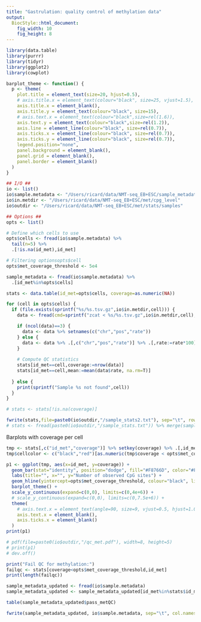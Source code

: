 ```yaml
---
title: "Gastrulation: quality control of methylation data"
output: 
  BiocStyle::html_document: 
    fig_width: 10
    fig_height: 8
---
```


```r
library(data.table)
library(purrr)
library(tidyr)
library(ggplot2)
library(cowplot)
```


```r
barplot_theme <- function() {
  p <- theme(
    plot.title = element_text(size=20, hjust=0.5),
    # axis.title.x = element_text(colour="black", size=25, vjust=1.5),
    axis.title.x = element_blank(),
    axis.title.y = element_text(colour="black", size=15),
    # axis.text.x = element_text(colour="black",size=rel(1.6)),
    axis.text.y = element_text(colour="black",size=rel(1.2)),
    axis.line = element_line(colour="black", size=rel(0.7)),
    axis.ticks.x = element_line(colour="black", size=rel(0.7)),
    axis.ticks.y = element_line(colour="black", size=rel(0.7)),
    legend.position="none",
    panel.background = element_blank(),
    panel.grid = element_blank(),
    panel.border = element_blank()
  )
}
```

```r

## I/O ##
io <- list()
io$sample.metadata <- "/Users/ricard/data/NMT-seq_EB+ESC/sample_metadata.txt"
io$in.metdir <- "/Users/ricard/data/NMT-seq_EB+ESC/met/cpg_level"
io$outdir <- "/Users/ricard/data/NMT-seq_EB+ESC/met/stats/samples"

## Options ##
opts <- list()

# Define which cells to use
opts$cells <- fread(io$sample.metadata) %>% 
  tail(n=5) %>%
  .[!is.na(id_met),id_met]

# Filtering optionsopts$cell
opts$met_coverage_threshold <- 5e4
```

<!-- Load sample metadata -->
```r
sample_metadata <- fread(io$sample.metadata) %>% 
  .[id_met%in%opts$cells]
```

<!-- Load methylation data and calculate QC statistics per sample -->
```r
stats <- data.table(id_met=opts$cells, coverage=as.numeric(NA))

for (cell in opts$cells) {
  if (file.exists(sprintf("%s/%s.tsv.gz",io$in.metdir,cell))) {
    data <- fread(cmd=sprintf("zcat < %s/%s.tsv.gz",io$in.metdir,cell), sep="\t", verbose=F, showProgress=F)

    if (ncol(data)==3) {
      data <- data %>% setnames(c("chr","pos","rate"))
    } else {
      data <- data %>% .[,c("chr","pos","rate")] %>% .[,rate:=rate*100]
    }
  
    # Compute QC statistics
    stats[id_met==cell,coverage:=nrow(data)]
    stats[id_met==cell,mean:=mean(data$rate, na.rm=T)]
    
  } else {
    print(sprintf("Sample %s not found",cell))
  }
}
```

```r
# stats <- stats[!is.na(coverage)]
```

<!-- Load statistics -->
```r
fwrite(stats,file=paste0(io$outdir,"/sample_stats2.txt"), sep="\t", row.names=F, col.names=T)
# stats <- fread(paste0(io$outdir,"/sample_stats.txt")) %>% merge(sample_metadata,by="id_met")
```

<!-- Plot QC statistics -->

Barplots with coverage per cell
```r
tmp <- stats[,c("id_met","coverage")] %>% setkey(coverage) %>% .[,id_met:=factor(id_met,levels=id_met)]
tmp$cellcolor <- c("black","red")[as.numeric(tmp$coverage < opts$met_coverage_threshold)+1]

p1 <- ggplot(tmp, aes(x=id_met, y=coverage)) +
  geom_bar(stat="identity", position="dodge", fill="#F8766D", color="#F8766D") +
  labs(title="", x="", y="Number of observed CpG sites") +
  geom_hline(yintercept=opts$met_coverage_threshold, colour="black", linetype="dashed") +
  barplot_theme() +
  scale_y_continuous(expand=c(0,0), limits=c(0,4e+6)) +
  # scale_y_continuous(expand=c(0,0), limits=c(0,7.5e+6)) +
  theme(
    # axis.text.x = element_text(angle=90, size=9, vjust=0.5, hjust=1.0, color=tmp$cellcolor)
    axis.text.x = element_blank(),
    axis.ticks.x = element_blank()
  )
print(p1)

# pdf(file=paste0(io$outdir,"/qc_met.pdf"), width=8, height=5)
# print(p1)
# dev.off()
```


```r
print("Fail QC for methylation:")
failqc <- stats[coverage<opts$met_coverage_threshold,id_met]
print(length(failqc))
```


<!-- Update sample metadata -->
```r
sample_metadata_updated <- fread(io$sample.metadata)
sample_metadata_updated <- sample_metadata_updated[id_met%in%stats$id_met, pass_metQC:=ifelse(id_met%in%failqc,F,T)]

table(sample_metadata_updated$pass_metQC)

fwrite(sample_metadata_updated, io$sample.metadata, sep="\t", col.names=T, row.names=F, quote=F, na="NA")
```
